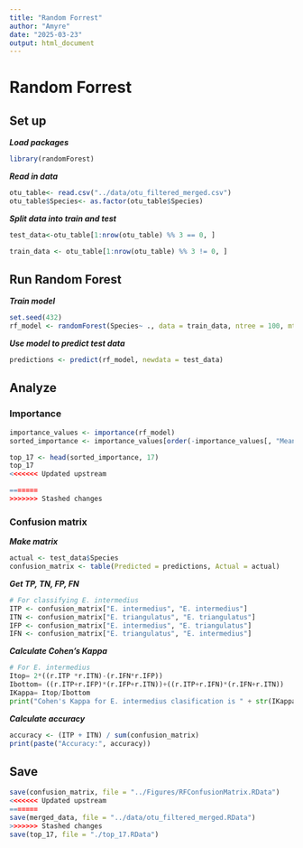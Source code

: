 ```yaml
---
title: "Random Forrest"
author: "Amyre"
date: "2025-03-23"
output: html_document
---
```


# Random Forrest

## Set up

***Load packages***

```r
library(randomForest)
```

***Read in data***

```r
otu_table<- read.csv("../data/otu_filtered_merged.csv")
otu_table$Species<- as.factor(otu_table$Species)
```

***Split data into train and test***

```r
test_data<-otu_table[1:nrow(otu_table) %% 3 == 0, ]

train_data <- otu_table[1:nrow(otu_table) %% 3 != 0, ]
```

## Run Random Forest

***Train model***

```r
set.seed(432)
rf_model <- randomForest(Species~ ., data = train_data, ntree = 100, mtry=3, nodesize=1, importance=TRUE)

```

***Use model to predict test data***

```r
predictions <- predict(rf_model, newdata = test_data)
```

## Analyze

### Importance

```r
importance_values <- importance(rf_model)
sorted_importance <- importance_values[order(-importance_values[, "MeanDecreaseAccuracy"]), ]

top_17 <- head(sorted_importance, 17)
top_17
<<<<<<< Updated upstream

=======
>>>>>>> Stashed changes
```

### Confusion matrix

***Make matrix***

```r
actual <- test_data$Species
confusion_matrix <- table(Predicted = predictions, Actual = actual)
```

***Get TP, TN, FP, FN***

```r
# For classifying E. intermedius
ITP <- confusion_matrix["E. intermedius", "E. intermedius"] 
ITN <- confusion_matrix["E. triangulatus", "E. triangulatus"]  
IFP <- confusion_matrix["E. intermedius", "E. triangulatus"]  
IFN <- confusion_matrix["E. triangulatus", "E. intermedius"]
```

***Calculate Cohen's Kappa***

```python
# For E. intermedius
Itop= 2*((r.ITP *r.ITN)-(r.IFN*r.IFP))
Ibottom= ((r.ITP+r.IFP)*(r.IFP+r.ITN))+((r.ITP+r.IFN)*(r.IFN+r.ITN))
IKappa= Itop/Ibottom
print("Cohen's Kappa for E. intermedius clasification is " + str(IKappa))
```

***Calculate accuracy***

```r
accuracy <- (ITP + ITN) / sum(confusion_matrix)
print(paste("Accuracy:", accuracy))
```

## Save

```r
save(confusion_matrix, file = "../Figures/RFConfusionMatrix.RData")
<<<<<<< Updated upstream
=======
save(merged_data, file = "../data/otu_filtered_merged.RData")
>>>>>>> Stashed changes
save(top_17, file = "./top_17.RData")

```
